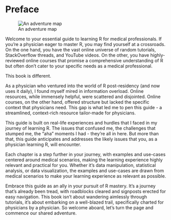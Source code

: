 # Preface {.unnumbered}

![An adventure map](images/adventuremap.png){#fig-map}

Welcome to your essential guide to learning R for medical professionals. If you're a physician eager to master R, you may find yourself at a crossroads. On the one hand, you have the vast online universe of random tutorials, StackOverflow threads, and YouTube videos. On the other, you have highly-reviewed online courses that promise a comprehensive understanding of R but often don't cater to your specific needs as a medical professional.

This book is different.

As a physician who ventured into the world of R post-residency (and now uses it daily), I found myself mired in information overload. Online resources, while immensely helpful, were scattered and disjointed. Online courses, on the other hand, offered structure but lacked the specific context that physicians need. This gap is what led me to pen this guide - a streamlined, context-rich resource tailor-made for physicians.

This guide is built on real-life experiences and hurdles that I faced in my journey of learning R. The issues that confused me, the challenges that stumped me, the "aha" moments I had - they're all in here. But more than that, this guide anticipates and addresses the likely issues that you, as a physician learning R, will encounter.

Each chapter is a step further in your journey, with examples and use-cases centered around medical scenarios, making the learning experience highly relevant and practical for you. Whether it's data manipulation, statistical analysis, or data visualization, the examples and use-cases are drawn from medical scenarios to make your learning experience as relevant as possible.

Embrace this guide as an ally in your pursuit of R mastery. It's a journey that's already been tread, with roadblocks cleared and signposts erected for easy navigation. This book isn't about wandering aimlessly through tutorials, it's about embarking on a well-blazed trail, specifically charted for physicians by a physician. So welcome aboard, let's turn the page and commence our shared adventure.
